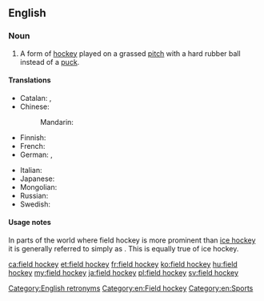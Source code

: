 ==English==
{{wikipedia}}

===Noun===
{{en-noun|head=[[field]] [[hockey]]|-}}

# A form of [[hockey]] played on a grassed [[pitch]] with a hard rubber ball instead of a [[puck]].

====Translations====
{{trans-top|form of hockey}}
* Catalan: {{t+|ca|hoquei sobre herba|m}}, {{t+|ca|hoquei}}
* Chinese:
*: Mandarin: {{t+|cmn|曲棍球|tr=qūgùnqiú|sc=Hani}}
* Finnish: {{t|fi|maahockey}}
* French: {{t+|fr|hockey sur gazon|m}}
* German: {{t+|de|Hockey|n}}, {{t|de|Feldhockey|n}}
{{trans-mid}}
* Italian: {{t|it|hockey su prato|m}}
* Japanese: {{t+|ja|フィールドホッケー|tr=fīrudohokkē|sc=Jpan}}
* Mongolian: {{t|mn|талбайн хоккей|sc=Cyrl}}
* Russian: {{t|ru|хокке́й на траве́|m}}
* Swedish: {{t+|sv|landhockey|c}}
{{trans-bottom}}

====Usage notes====
In parts of the world where field hockey is more prominent than [[ice hockey]] it is generally referred to simply as {{m|en|hockey}}. This is equally true of ice hockey.

[[Category:English retronyms]]
[[Category:en:Field hockey]]
[[Category:en:Sports]]

[[ca:field hockey]]
[[et:field hockey]]
[[fr:field hockey]]
[[ko:field hockey]]
[[hu:field hockey]]
[[my:field hockey]]
[[ja:field hockey]]
[[pl:field hockey]]
[[sv:field hockey]]